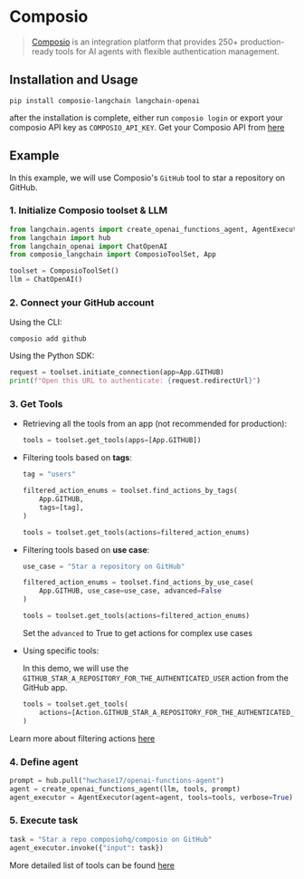 # Composio

>[Composio](https://composio.dev) is an integration platform that provides 250+ 
>production-ready tools for AI agents with flexible authentication management.

## Installation and Usage

```shell
pip install composio-langchain langchain-openai
```

after the installation is complete, either run `composio login` or export your composio API key as `COMPOSIO_API_KEY`. Get your Composio API from [here](https://app.composio.dev)


## Example

In this example, we will use Composio's `GitHub` tool to star a repository on GitHub.

### 1. Initialize Composio toolset & LLM

```python 
from langchain.agents import create_openai_functions_agent, AgentExecutor
from langchain import hub
from langchain_openai import ChatOpenAI
from composio_langchain import ComposioToolSet, App

toolset = ComposioToolSet()
llm = ChatOpenAI()
```

### 2. Connect your GitHub account

Using the CLI:
```shell
composio add github
```

Using the Python SDK:
```python
request = toolset.initiate_connection(app=App.GITHUB)
print(f"Open this URL to authenticate: {request.redirectUrl}")
```

### 3. Get Tools

- Retrieving all the tools from an app (not recommended for production):
    ```python
    tools = toolset.get_tools(apps=[App.GITHUB])
    ```

- Filtering tools based on **tags**:
    ```python
    tag = "users"

    filtered_action_enums = toolset.find_actions_by_tags(
        App.GITHUB,
        tags=[tag], 
    )

    tools = toolset.get_tools(actions=filtered_action_enums)
    ```

- Filtering tools based on **use case**:
    ```python
    use_case = "Star a repository on GitHub"

    filtered_action_enums = toolset.find_actions_by_use_case(
        App.GITHUB, use_case=use_case, advanced=False
    )

    tools = toolset.get_tools(actions=filtered_action_enums)
    ```

    Set the `advanced` to True to get actions for complex use cases

- Using specific tools:

    In this demo, we will use the `GITHUB_STAR_A_REPOSITORY_FOR_THE_AUTHENTICATED_USER` action from the GitHub app.
    ```python
    tools = toolset.get_tools(
        actions=[Action.GITHUB_STAR_A_REPOSITORY_FOR_THE_AUTHENTICATED_USER]
    )
    ```
Learn more about filtering actions [here](https://docs.composio.dev/patterns/tools/use-tools/use-specific-actions)

### 4. Define agent

```python
prompt = hub.pull("hwchase17/openai-functions-agent")
agent = create_openai_functions_agent(llm, tools, prompt)
agent_executor = AgentExecutor(agent=agent, tools=tools, verbose=True)
```

### 5. Execute task

```python
task = "Star a repo composiohq/composio on GitHub"
agent_executor.invoke({"input": task})
```

More detailed list of tools can be found [here](https://app.composio.dev)